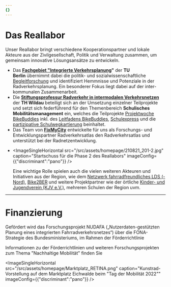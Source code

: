 ```yaml
---
{}
---
```

# Das Reallabor

Unser Reallabor bringt verschiedene Kooperationspartner und lokale Akteure aus der Zivilgesellschaft, Politik und Verwaltung zusammen, um gemeinsam innovative Lösungsansätze zu entwickeln.&#x20;

* Das [**Fachgebiet "Integrierte Verkehrsplanung**](https://ivp.tu-berlin.de/)**"** der **TU Berlin** übernimmt dabei die politik- und sozialwissenschaftliche [Begleitforschung](https://next.nudafa.de/begleitforschung/) und identifiziert Hemmnisse und Potenziale in der Radverkehrsplanung. Ein besonderer Fokus liegt dabei auf der inter-kommunalen Zusammenarbeit.
* Die [**Stiftungsprofessur Radverkehr in intermodalen Verkehrsnetzen**](https://www.th-wildau.de/studieren-weiterbilden/studiengaenge/radverkehr-m-eng/stiftungsprofessur-radverkehr) der **TH Wildau** beteiligt sich an der Umsetzung einzelner Teilprojekte und setzt sich federführend für den Themenbereich **Schulisches Mobilitätsmanagement** ein, welches die Teilprojekte [Projektwoche BikeBuddies](https://www.nudafa.de/teilprojekte/projektwoche/) inkl. des [Leitfadens BikeBuddies](https://data.fid-move.de/dataset/leitfaden-bikebuddies), [Schulexpress](https://www.nudafa.de/teilprojekte/schulexpress/) und die [partizipative Schulwegkartierung](https://www.nudafa.de/teilprojekte/partizipative-schulwegkartierung/) beinhaltet.
* Das Team von [**FixMyCity**](https://www.fixmycity.de/) entwickelte für uns als Forschungs- und Entwicklungspartner Radverkehrsatlas den Radverkehrsatlas und unterstützt bei der Radnetzentwicklung.

- <ImageSingleHorizontal src="/src/assets/homepage/210821_201-2.jpg" caption="Startschuss für die Phase 2 des Reallabors" imageConfig={{"discriminant":"pano"}} />

  Eine wichtige Rolle spielen auch die vielen weiteren Akteuren und Initiativen aus der Region, wie dem [Netzwerk fahrradfreundliches LDS (-Nord)](https://www.radnetz-lds.de/), [Bike2BER](https://bike2ber.de/) und weitere Projektpartner wie der örtliche [Kinder- und Jugendverein (KJV e.V.)](https://www.kjv.de/), mehreren Schulen der Region uvm.

---

# Finanzierung

Gefördert wird das Forschungsprojekt NUDAFA („Nutzerdaten-gestützten Planung eines integrierten Fahrradverkehrsnetzes“) über die FONA-Strategie des Bundesministeriums, im Rahmen der Förderrichtlinie<TextLinkArrow href="https://www.zukunft-nachhaltige-mobilitaet.de/mobilitaetswerkstadt-mws-2025/" display="MobilitätsWerkStadt 2025" external />

Informationen zu der Förderrichtlinien und weiteren Forschungsprojekten zum Thema "Nachhaltige Mobilität" finden Sie <TextLinkArrow href="https://www.zukunft-nachhaltige-mobilitaet.de/" display="hier" external />

<ImageSingleHorizontal src="/src/assets/homepage/Marktplatz_RETINA.png" caption="Kunstrad-Vorstellung auf dem Marktplatz Eichwalde beim &#x22;Tag der Mobilität 2022&#x22;" imageConfig={{"discriminant":"pano"}} />
